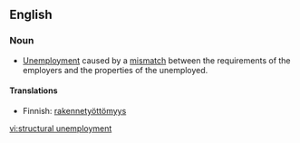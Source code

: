 {{wikipedia}}
==English==

===Noun===
{{en-noun|sg=[[structural]] [[unemployment]]|-}}

* [[unemployment|Unemployment]] caused by a [[mismatch]] between the requirements of the employers and the properties of the unemployed.

====Translations====
{{top}}
*Finnish: [[rakennetyöttömyys]]
{{bottom}}

[[vi:structural unemployment]]